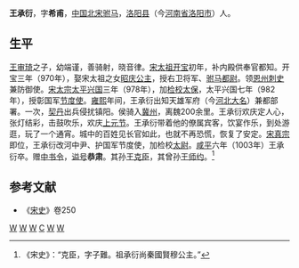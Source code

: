 '''王承衍'''{{BD|952年||1003年||}}，字'''希甫'''，[[中国|中国]][[北宋|北宋]][[驸马|驸马]]，[[洛阳县|洛阳县]]（今[[河南省|河南省]][[洛阳市|洛阳市]]）人。
== 生平 ==
[[王审琦|王审琦]]之子，幼端谨，善骑射，晓音律。[[宋太祖|宋太祖]][[开宝|开宝]]初年，补内殿供奉官都知。开宝三年（970年），娶宋太祖之女[[昭庆公主|昭庆公主]]，授右卫将军、[[驸马都尉|驸马都尉]]。领[[恩州|恩州]][[刺史|刺史]]兼防御使。[[宋太宗|宋太宗]][[太平兴国|太平兴国]]三年（978年），加[[检校|检校]][[太保|太保]]，太平兴国七年（982年），授彰国军[[节度使|节度使]]。[[雍熙|雍熙]]年间，王承衍出知天雄军府（今[[河北|河北]][[大名县|大名]]）兼都部署。一次，[[契丹|契丹]]出兵侵扰镇阳。侯骑入[[冀州|冀州]]，离魏200余里。王承衍欢庆定人心，张灯结彩，击鼓吹乐，欢庆[[上元节|上元节]]。王承衍带着他的僚属宾客，饮宴作乐，到处游逛，玩了一个通宵。城中的百姓见长官如此，也就不再恐慌，恢复了安定。[[宋真宗|宋真宗]]即位，王承衍改河中尹、护国军节度使，加检校[[太尉|太尉]]。[[咸平|咸平]]六年（1003年）王承衍卒。赠[[中书令|中书令]]，[[谥号|谥号]]'''恭肃'''。其孙[[王克臣|王克臣]]，其曾孙[[王师约|王师约]]。<ref>《宋史》：“克臣，字子難。祖承衍尚秦國賢穆公主。”</ref>

== 参考文献 ==
*《[[宋史|宋史]]》卷250
[[Category:宋朝驸马|W]]
[[Category:宋朝节度使|W]]
[[Category:北宋刺史|W]]
[[Category:王姓|C]]
[[Category:谥恭肃|W]]
[[Category:洛阳人|W]]